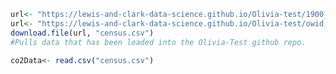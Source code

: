 ```r
url<- "https://lewis-and-clark-data-science.github.io/Olivia-test/1900_census_race_and_birthplaces.csv"
url<- "https://lewis-and-clark-data-science.github.io/Olivia-test/owid_co2_data_1.csv"
download.file(url, "census.csv")
#Pulls data that has been loaded into the Olivia-Test github repo. 

co2Data<- read.csv("census.csv")
```


